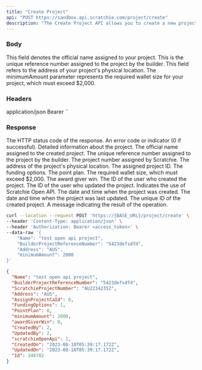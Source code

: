 ```yaml
---
title: "Create Project"
api: "POST https://sandbox.api.scratchie.com/project/create"
description: "The Create Project API allows you to create a new project in Scratchie. Projects are a fundamental component of Scratchie and provide a structured way to organize worker management."
---
```


### Body

<ParamField body="Name" type="String">
  This field denotes the official name assigned to your project.
</ParamField>

<ParamField body="BuilderProjectReferenceNumber" type="String">
  This is the unique reference number assigned to the project by the builder.
</ParamField>

<ParamField body="Address" type="String">
  This field refers to the address of your project's physical location.
</ParamField>

<ParamField body="minimumAmount" type="Number">
  The minimumAmount parameter represents the required wallet size for your project, which must exceed $2,000.
</ParamField>

### Headers

<ParamField body="Content-Type" type="String">
  application/json
</ParamField>

<ParamField body="Authorization" type="String">
  Bearer `<access_token>`
</ParamField>

### Response

<ResponseField name="status" type="Number">
  The HTTP status code of the response.
</ResponseField>

<ResponseField name="err" type="Number">
  An error code or indicator (0 if successful).
</ResponseField>

<ResponseField name="data" type="Object">
  Detailed information about the project.

<Expandable title="Toggle object">

<ResponseField name="Name" type="String">
  The official name assigned to the created project.
</ResponseField>

<ResponseField name="BuilderProjectReferenceNumber" type="String">
  The unique reference number assigned to the project by the builder.
</ResponseField>

<ResponseField name="ScratchieProjectNumber" type="String">
  The project number assigned by Scratchie.
</ResponseField>

<ResponseField name="Address" type="String">
  The address of the project's physical location.
</ResponseField>

<ResponseField name="AssignProjectCaId" type="Number">
  The assigned project ID.
</ResponseField>

<ResponseField name="FundingOptions" type="Number">
  The funding options.
</ResponseField>

<ResponseField name="PointPlan" type="Number">
  The point plan.
</ResponseField>

<ResponseField name="minimumAmount" type="Number">
  The required wallet size, which must exceed $2,000.
</ResponseField>

<ResponseField name="awardGiverWin" type="Number">
  The award giver win.
</ResponseField>

<ResponseField name="CreatedBy" type="Number">
  The ID of the user who created the project.
</ResponseField>

<ResponseField name="UpdatedBy" type="Number">
  The ID of the user who updated the project.
</ResponseField>

<ResponseField name="scratchieOpenApi" type="Number">
  Indicates the use of Scratchie Open API.
</ResponseField>

<ResponseField name="CreatedOn" type="String">
  The date and time when the project was created.
</ResponseField>

<ResponseField name="UpdatedOn" type="String">
  The date and time when the project was last updated.
</ResponseField>

<ResponseField name="Id" type="Number">
  The unique ID of the created project.
</ResponseField>

</Expandable>
</ResponseField>

<ResponseField name="msg" type="String">
  A message indicating the result of the operation.
</ResponseField>

<RequestExample>

```bash
curl --location --request POST 'https://{BASE_URL}/project/create' \
--header 'Content-Type: application/json' \
--header 'Authorization: Bearer <access_token>' \
--data-raw '{
    "Name": "test open api project",
    "BuilderProjectReferenceNumber": "5423defsdfd",
    "Address": "AUS",
    "minimumAmount": 2000
}'
```
</RequestExample>

<ResponseExample>

```json Response
{
  "Name": "test open api project",
  "BuilderProjectReferenceNumber": "5423defsdfd",
  "ScratchieProjectNumber": "AU22342352",
  "Address": "AUS",
  "AssignProjectCaId": 0,
  "FundingOptions": 1,
  "PointPlan": 0,
  "minimumAmount": 2000,
  "awardGiverWin": 0,
  "CreatedBy": 2,
  "UpdatedBy": 2,
  "scratchieOpenApi": 1,
  "CreatedOn": "2023-08-10T05:39:17.172Z",
  "UpdatedOn": "2023-08-10T05:39:17.172Z",
  "Id": 346782
}
```
</ResponseExample>


